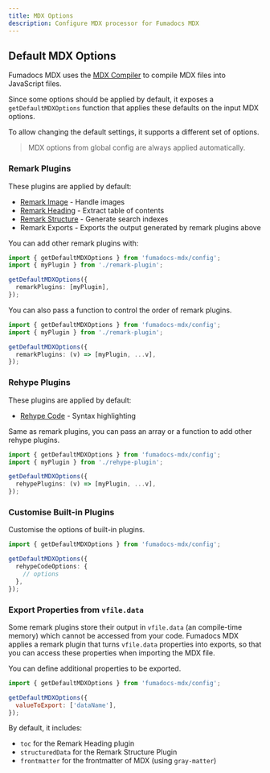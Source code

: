 ```yaml
---
title: MDX Options
description: Configure MDX processor for Fumadocs MDX
---
```


## Default MDX Options

Fumadocs MDX uses the [MDX Compiler](https://mdxjs.com/packages/mdx) to compile MDX files into JavaScript files.

Since some options should be applied by default, it exposes a `getDefaultMDXOptions` function that applies these defaults on the input MDX options.

To allow changing the default settings, it supports a different set of options.

> MDX options from global config are always applied automatically.

### Remark Plugins

These plugins are applied by default:

- [Remark Image](/docs/headless/mdx/remark-image) - Handle images
- [Remark Heading](/docs/headless/mdx/toc) - Extract table of contents
- [Remark Structure](/docs/headless/mdx/structure) - Generate search indexes
- Remark Exports - Exports the output generated by remark plugins above

You can add other remark plugins with:

```ts
import { getDefaultMDXOptions } from 'fumadocs-mdx/config';
import { myPlugin } from './remark-plugin';

getDefaultMDXOptions({
  remarkPlugins: [myPlugin],
});
```

You can also pass a function to control the order of remark plugins.

```ts
import { getDefaultMDXOptions } from 'fumadocs-mdx/config';
import { myPlugin } from './remark-plugin';

getDefaultMDXOptions({
  remarkPlugins: (v) => [myPlugin, ...v],
});
```

### Rehype Plugins

These plugins are applied by default:

- [Rehype Code](/docs/headless/mdx/rehype-code) - Syntax highlighting

Same as remark plugins, you can pass an array or a function to add other rehype plugins.

```ts
import { getDefaultMDXOptions } from 'fumadocs-mdx/config';
import { myPlugin } from './rehype-plugin';

getDefaultMDXOptions({
  rehypePlugins: (v) => [myPlugin, ...v],
});
```

### Customise Built-in Plugins

Customise the options of built-in plugins.

```ts
import { getDefaultMDXOptions } from 'fumadocs-mdx/config';

getDefaultMDXOptions({
  rehypeCodeOptions: {
    // options
  },
});
```

### Export Properties from `vfile.data`

Some remark plugins store their output in `vfile.data` (an compile-time memory) which cannot be accessed from your code.
Fumadocs MDX applies a remark plugin that turns `vfile.data` properties into exports, so that you can access these properties when importing the MDX file.

You can define additional properties to be exported.

```js
import { getDefaultMDXOptions } from 'fumadocs-mdx/config';

getDefaultMDXOptions({
  valueToExport: ['dataName'],
});
```

By default, it includes:

- `toc` for the Remark Heading plugin
- `structuredData` for the Remark Structure Plugin
- `frontmatter` for the frontmatter of MDX (using `gray-matter`)
